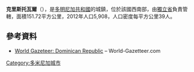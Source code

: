 {{Coord|18|26|0|N|71|23|48|W|display=title}}

'''克里斯托瓦爾'''（{{lang-es|Cristóbal}}），是[[多明尼加共和國|多明尼加共和國]]的城鎮，位於該國西南部，由[[獨立省|獨立省]]負責管轄，面積151.72平方公里，2012年人口5,908，人口密度每平方公里39人。

==參考資料==
* [https://archive.is/20121204181725/http://world-gazetteer.com/wg.php?x=&men=gcis&lng=en&des=wg&geo=-65&srt=npan&col=abcdefghinoq&msz=1500&pt=c&va=x World Gazeteer: Dominican Republic] – World-Gazetteer.com

{{DominicanRepublic-geo-stub}}
[[Category:多米尼加城市|Category:多米尼加城市]]